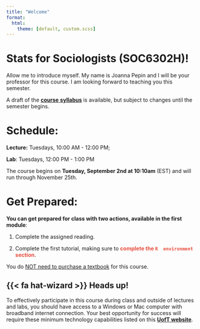 ```yaml
---
title: "Welcome"
format:
  html:
    theme: [default, custom.scss]
---
```


# **Stats for Sociologists (SOC6302H)!**

Allow me to introduce myself. My name is Joanna Pepin and I will be your
professor for this course. I am looking forward to teaching you this
semester.

A draft of the [**course**
**syllabus**](https://jrpepin.github.io/Stats-for-Sociologists/) is
available, but subject to changes until the semester begins.

# Schedule:

**Lecture:** Tuesdays, 10:00 AM - 12:00 PM;

**Lab**: Tuesdays, 12:00 PM - 1:00 PM

The course begins on **Tuesday, September 2nd at 10:10am** (EST) and
will run through November 25th.

# Get Prepared:

**You can get prepared for class with two actions, available in the
first module**:

1.  Complete the assigned reading.

2.  Complete the first tutorial, making sure to [**complete the
    `R  environment` section**]{style="color: #E74C3C;"}.

You do [NOT need to purchase a textbook]{.underline} for this course.

::: {.callout-tip icon="false"}
## {{< fa hat-wizard >}} Heads up!

To effectively participate in this course during class and outside of
lectures and labs, you should have access to a Windows or Mac computer
with broadband internet connection. Your best opportunity for success
will require these minimum technology capabilities listed on this
[**UofT
website**](https://www.viceprovoststudents.utoronto.ca/student-policies-guidelines/tech-requirements-online-learning/).
:::
